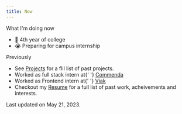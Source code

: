 ```yaml
---
title: Now
---
```


<p className='font-semibold'>What I&apos;m doing now</p>
<ul className=' mb-6'>
  <li className='text-base'>💪 4th year of college</li>
  <li className='text-base'>😭 Preparing for campus internship</li>
</ul>

<p className='font-semibold'>Previously</p>
<ul className=' mb-12'>
<li className='text-base'>
    See <a href='/projects'>Projects</a> for a flil list of past
    projects.
</li>

<li className='text-base'>
    Worked as full stack intern at{' '}
    <a href='https://commenda.io'>Commenda</a>
</li>
<li className='text-base'>
    Worked as Frontend intern at{' '}
    <a href='https://viak.io'>Viak</a>
</li>
<li className='text-base my-4'>
    Checkout my <a href='/resume.pdf'>Resume</a> for a full list
    of past work, acheivements and interests.
</li>
</ul>

<p className='text-base italic'>Last updated on May 21, 2023.</p>
